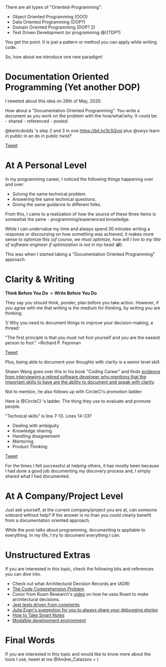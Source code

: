 
There are all types of "Oriented-Programming":

- Object Oriented Programming (OOO)
- Data Oriented Programming (DOP?)
- Domain Oriented Programming (DOP? 2)
- Test Driven Development (or programming 😅)(TDP?)

You get the point. It is just a pattern or method you can apply while writing code.

So, how about we introduce one new paradigm! 

# Documentation Oriented Programming (Yet another DOP)

I tweeted about this idea on 26th of May, 2020. 

<div style={{ borderLeft: "8px solid green", paddingLeft: 20 }}>
How about a "Documentation Oriented Programming". You write a document as you work on the problem with the how/what/why.
It could be:
- shared
- referenced
- posted

@kentcdodds
's step 2 and 3 in one https://bit.ly/3c5Qvsj 
plus 
@swyx
 learn in public in an do in public twist?

[Tweet](https://twitter.com/Andrei_Calazans/status/1265428856959373312?ref_src=twsrc%5Etfw%7Ctwcamp%5Etweetembed%7Ctwterm%5E1265428856959373312%7Ctwgr%5E%7Ctwcon%5Es1_&ref_url=https%3A%2F%2Froamresearch.com%2F%2Fapp%2Fmy-life)
</div>

# At A Personal Level

In my programming career, I noticed the following things happening over and over:

- Solving the same technical problem.
- Answering the same technical questions.
- Giving the same guidance to different folks.

From this, I came to a realization of how the source of these three items is somewhat the same - programming/experienced knowledge.

While I can undervalue my time and always spend 30 minutes writing a response or discoursing on how something was achieved, it makes more sense to optimize this (_of course, we must optimize, how will I live to my title of software engineer if optimization is not in my head 😂_).


This was when I started taking a "Documentation Oriented Programming" approach.

# Clarity & Writing

**Think Before You Do**  -> **Write Before You Do**

They say you should think, ponder, plan before you take action. However, if you agree with me that writing is the medium for thinking, by writing you are thinking.

<div style={{ borderLeft: "8px solid green", paddingLeft: 20 }}>
1/ Why you need to document things to improve your decision-making, a thread:

"The first principle is that you must not fool yourself and you are the easiest person to fool."
~Richard P. Feynman

[Tweet](https://twitter.com/jposhaughnessy/status/1218578824197218309?s=20)
</div>

Plus, being able to document your thoughts with clarity is a senior level skill. 

Shawn Wang goes over this in his book "Coding Career" and finds [evidence from interviewing a retired software developer who mentions that the important skills to have are the ability to document and speak with clarity](https://twitter.com/swyx/status/1346950991476715521?s=21).

Not to mention, he also follows up with CircleCI's promotion ladder:


<div style={{ borderLeft: "8px solid green", paddingLeft: 20 }}>
Here is 
@CircleCI
's ladder. The 
thing they use to evaluate and promote people.

"Technical skills" is line 7-13. Lines 14-33?

- Dealing with ambiguity
- Knowledge sharing
- Handling disagreement
- Mentoring
- Product Thinking

[Tweet](https://twitter.com/swyx/status/1346956440179671042)
</div>

For the times I felt successful at helping others, it has mostly been because I had done a good job documenting my discovery process and, I simply shared what I had documented. 

# At A Company/Project Level

Just ask yourself, at the current company/project you are at, can someone onboard without help? If the answer is no than you could clearly benefit from a documentation oriented approach. 

While the post talks about programming, documenting is appliable to everything. In my life, I try to document everything I can.


# Unstructured Extras

If you are interested in this topic, check the following bits and references you can dive into.

- Check out what Architectural Decision Records are (ADR)
- [The Code Comprehension Problem](/posts/2021-02-08/time-spent-on-comprehesion)
- Conor from Roam Research's [video](https://www.loom.com/share/1e18358ee26848b0821c4d43d35d0d7b) on how he uses Roam to make architectural decisions.  
- [Jest tests driven from comments](https://github.com/Idered/typescript-expect-plugin)
- [Julia Evan's suggestion for you to always share your debugging stories](https://twitter.com/b0rk/status/1265377021892362240?s=21)
- <a target="_blank" href="https://www.amazon.com/gp/product/1542866502/ref=as_li_tl?ie=UTF8&camp=1789&creative=9325&creativeASIN=1542866502&linkCode=as2&tag=andreicalazan-20&linkId=49bbd18860b05a1ff431d9e380339af7">How to Take Smart Notes</a>
- [Modalble development environment](https://gtoolkit.com?)



# Final Words

If you are interested in this topic and would like to know more about the tools I use, tweet at me @Andrei_Calazans = )


